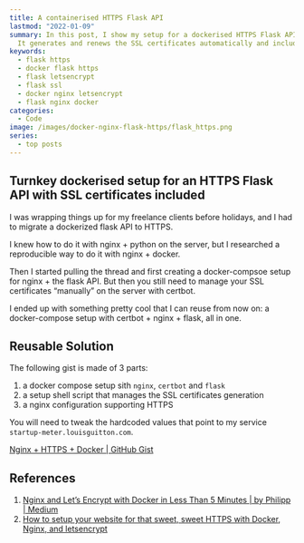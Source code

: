 ```yaml
---
title: A containerised HTTPS Flask API
lastmod: "2022-01-09"
summary: In this post, I show my setup for a dockerised HTTPS Flask API.
  It generates and renews the SSL certificates automatically and includes the nginx config.
keywords:
  - flask https
  - docker flask https
  - flask letsencrypt
  - flask ssl
  - docker nginx letsencrypt
  - flask nginx docker
categories:
  - Code
image: /images/docker-nginx-flask-https/flask_https.png
series:
  - top posts
---
```


## Turnkey dockerised setup for an HTTPS Flask API with SSL certificates included

I was wrapping things up for my freelance clients before holidays, and I had to migrate a dockerized flask API to HTTPS.

I knew how to do it with nginx + python on the server, but I researched a reproducible way to do it with nginx + docker.

Then I started pulling the thread and first creating a docker-compsoe setup for nginx + the flask API. But then you still need to manage your SSL certificates “manually” on the server with certbot.

I ended up with something pretty cool that I can reuse from now on: a docker-compose setup with certbot + nginx + flask, all in one.

## Reusable Solution

The following gist is made of 3 parts:

1. a docker compose setup sith `nginx`, `certbot` and `flask`
1. a setup shell script that manages the SSL certificates generation
1. a nginx configuration supporting HTTPS

You will need to tweak the hardcoded values that point to my service `startup-meter.louisguitton.com`.

[Nginx + HTTPS + Docker | GitHub Gist](https://gist.github.com/louisguitton/6682f1190ef594b82f5804c2e81c50ac)

## References

1. [Nginx and Let’s Encrypt with Docker in Less Than 5 Minutes | by Philipp | Medium](https://medium.com/@pentacent/nginx-and-lets-encrypt-with-docker-in-less-than-5-minutes-b4b8a60d3a71)
1. [How to setup your website for that sweet, sweet HTTPS with Docker, Nginx, and letsencrypt](https://www.freecodecamp.org/news/docker-compose-nginx-and-letsencrypt-setting-up-website-to-do-all-the-things-for-that-https-7cb0bf774b7e/)
